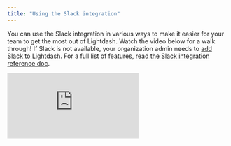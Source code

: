 ```yaml
---
title: "Using the Slack integration"
---
```


You can use the Slack integration in various ways to make it easier for your team to get the most out of Lightdash. Watch the video below for a walk through! If Slack is not available, your organization admin needs to [add Slack to Lightdash](/guides/adding-slack-integration). For a full list of features, [read the Slack integration reference doc](/references/slack-integration).

<iframe src="https://www.loom.com/embed/5ba2d4b3ad8445b18e1ad233a4c0f930?sid=488d516a-adcc-4915-9ad7-0c186b10eecc" frameborder="0" webkitallowfullscreen mozallowfullscreen allowfullscreen style={{ width: '100%', height: '400px' }} ></iframe>
